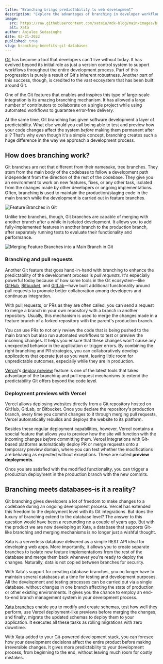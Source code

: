 ```yaml
---
title: "Branching brings predictability to web development"
description: "Explore the advantages of branching in developer workflows and how Xata brings these benefits to data infrastructure."
image:
  src: https://raw.githubusercontent.com/xataio/mdx-blog/main/images/branching-benefits-git-databases.png
  alt: Xata
author: Anjalee Sudasinghe
date: 03-21-2022
published: true
slug: branching-benefits-git-databases
---
```


[Git](https://git-scm.com/) has become a tool that developers can't live without today. It has evolved beyond its initial role as just a version control system to support workflows throughout the entire development process. Part of this progression is purely a result of Git's inherent robustness. Another part of this success, though, is credited to the vast ecosystem that has been built around Git.

One of the Git features that enables and inspires this type of large-scale integration is its amazing branching mechanism. It has allowed a large number of contributors to collaborate on a single project while using automated workflows to guarantee error-free delivery.

At the same time, Git branching has given software development a layer of predictability. What else would you call being able to test and preview how your code changes affect the system _before_ making them permanent after all? That's why even though it's a simple concept, branching creates such a huge difference in the way we approach a development process.

## How does branching work?

Git branches are not that different from their namesake, tree branches. They stem from the main body of the codebase to follow a development path independent from the direction of the rest of the codebase. They give you an environment to work on new features, fixes, or any other task, isolated from the changes made by other developers or ongoing implementations. Often, branching is used to maintain the production/staging code in the main branch while the development is carried out in feature branches.

![Feature Branches in Git](https://c-v.sh/elmysurfperch.png)

Unlike tree branches, though, Git branches are capable of merging with another branch after a while in isolated development. It allows you to add fully-implemented features in another branch to the production branch, after separately running tests to evaluate their functionality and performance.

![Merging Feature Branches into a Main Branch in Git](https://c-v.sh/unforgeddiddlers.png)

### Branching and pull requests

Another Git feature that goes hand-in-hand with branching to enhance the predictability of the development process is _pull requests_. It's especially powerful today because of how some tools in the Git ecosystem—like [GitHub](https://github.com/), [Bitbucket](https://bitbucket.org/product), and [GitLab](https://about.gitlab.com/)—have built additional functionality around pull requests to promote better collaboration among developers and continuous integration.

With pull requests, or PRs as they are often called, you can send a request to merge a branch in your own repository with a branch in another repository. Usually, this mechanism is used to merge the changes made in a feature branch of a forked repository with the parent's production branch.

You can use PRs to not only review the code that is being pushed to the main branch but also run automated workflows to test or preview the incoming changes. It helps you ensure that these changes won't cause any unexpected behavior in the application or trigger errors. By combining the right branching and PR strategies, you can collaboratively develop applications that operate just as you want, leaving little room for unpredictable outcomes, especially while they are in production.

[Vercel](https://vercel.com/)'s [deploy preview](https://vercel.com/features/previews) feature is one of the latest tools that takes advantage of the branching and pull request mechanisms to extend the predictability Git offers beyond the code level.

### Deployment previews with Vercel

Vercel allows deploying websites directly from a Git repository hosted on GitHub, GitLab, or Bitbucket. Once you declare the repository's production branch, every time you commit changes to it through merging pull requests, Vercel automatically rebuilds and deploys the website to its platform.

Besides these regular deployment capabilities, however, Vercel contains a special feature that allows you to preview how the site will function with the incoming changes _before_ committing them. Vercel integrations with Git-based platforms automatically deploy PR or merge requests onto a temporary preview domain, where you can test whether the modifications are behaving as expected without exceptions. These are called **preview deployments**.

Once you are satisfied with the modified functionality, you can trigger a production deployment in the production branch with the new commits.

## Branching meets databases–is it a reality?

Git branching gives developers a lot of freedom to make changes to a codebase during an ongoing development process. Vercel has extended this freedom to the deployment level with its Git integrations. But does the luxury of branching extend to the database level? The answer to this question would have been a resounding no a couple of years ago. But with the product we are now developing at Xata, a database that supports Git-like branching and merging mechanisms is no longer just a wishful thought.

Xata is a serverless database delivered as a simple REST API ideal for developing web apps. More importantly, it allows you to create separate branches to isolate new feature implementations from the rest of the database and merge them back whenever you're ready to deploy the changes. Naturally, data is not copied between branches for security.

With Xata's support for creating database branches, you no longer have to maintain several databases at a time for testing and development purposes. All the development and testing processes can be carried out via a single database, without changes in one branch affecting the state of production or other existing environments. It gives you the chance to employ an end-to-end branch management system in your development process.

[Xata branches](https://docs.xata.io/concepts/branches) enable you to modify and create schemas, test how well they perform, use Vercel deployment-like previews before merging the changes, and finally, migrate the updated schemas to deploy them to your application. It executes all these tasks as rolling migrations with zero downtime.

With Xata added to your Git-powered development stack, you can foresee how your development decisions affect the entire product before making irreversible changes. It gives more predictability to your development process, from beginning to the end, without leaving much room for costly mistakes.
